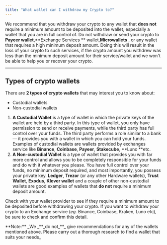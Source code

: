 ```yaml
---
title: "What wallet can I withdraw my Crypto to?"
---
```


We recommend that you withdraw your crypto to any wallet that **does not** require a minimum amount to be deposited into the wallet, especially a wallet that you are in full control of. Do not withdraw or send your crypto to **Payeer wallet**,**Exchange Services ** wallet,**Microwallets** , or any wallet that requires a high minimum deposit amount. Doing this will result in the loss of your crypto to such services, if the crypto amount you withdrew was less than the minimum deposit amount for their service/wallet and we won't be able to help you or recover your crypto.

---

## Types of crypto wallets

There are **2 types of crypto wallets** that may interest you to know about:

- Custodial wallets
- Non-custodial wallets

1. **A Custodial Wallet** is a type of wallet in which the private keys of the wallet are held by a third party. In this type of wallet, you only have permission to send or receive payments, while the third party has full control over your funds. The third party performs a role similar to a bank — it provides you with a wallet in which you can hold your funds. Examples of custodial wallets are wallets provided by exchanges service like **Binance**, **Coinbase**, **Payeer**, **Stakecube**, **Luno **etc.
2. **A Non-custodial Wallet** is a type of wallet that provides you with far more control and allows you to be completely responsible for your funds and do with it whatever you please. You have full control over your funds, no minimum deposit required, and most importantly, you possess your private key. **Ledger**, **Trezor** (or any other Hardware wallets), **Trust Wallet**, **Exodus**, **Klever wallet** and a couple of other non-custodial wallets are good examples of wallets that **do not** require a minimum deposit amount.

Check with your wallet provider to see if they require a minimum amount to be deposited before withdrawing your crypto. If you want to withdraw your crypto to an Exchange service (_eg._ Binance, Coinbase, Kraken, Luno etc), be sure to check and confirm this detail.

<Note>
  **Note:** _We _**_do not_**_ give recommendations for any of the wallets mentioned above. Please carry out a thorough research to find a wallet that suits your needs_
</Note>